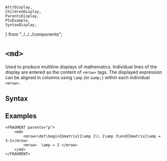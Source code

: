     AttrDisplay,
    ChildrenDisplay,
    ParentsDisplay,
    PtxExample,
    SyntaxDisplay,
} from "../../../components";

# `<md>`

Used to produce multiline displays of mathematics. Individual lines of the display are entered as the content of `<mrow>` tags. The displayed expression can be aligned in columns using `\amp` (or `&amp;`) within each individual `<mrow>`.  

## Syntax

<SyntaxDisplay name="md" />

## Examples

```ptx-example
<FRAGMENT parents="p">
    <md>
        <mrow>\det\begin{bmatrix}1\amp 1\\ 1\amp 3\end{bmatrix}\amp = 3-1</mrow>
        <mrow>  \amp = 2 </mrow>
    </md>
</FRAGMENT>
```
    